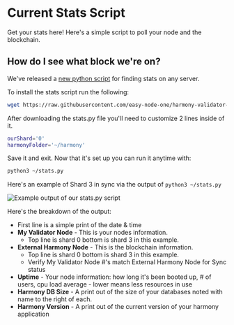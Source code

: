 # Current Stats Script
Get your stats here! Here's a simple script to poll your node and the blockchain.
## How do I see what block we're on?
We've released a [new python script](https://github.com/easy-node-one/harmony-validator-scripts/tree/main/stats) for finding stats on any server.

To install the stats script run the following:
```bash
wget https://raw.githubusercontent.com/easy-node-one/harmony-validator-scripts/main/stats/stats.py && pip3 install colorama
```

After downloading the stats.py file you'll need to customize 2 lines inside of it.
```bash
ourShard='0'
harmonyFolder='~/harmony'
```

Save it and exit. Now that it's set up you can run it anytime with:

```bash
python3 ~/stats.py
```

Here's an example of Shard 3 in sync via the output of `python3 ~/stats.py`

![Example output of our stats.py script](/shard3_py.png)

Here's the breakdown of the output:

- First line is a simple print of the date & time
- **My Validator Node** - This is your nodes information. 
  - Top line is shard 0 bottom is shard 3 in this example.
- **External Harmony Node** - This is the blockchain information. 
  - Top line is shard 0 bottom is shard 3 in this example.
  - Verify My Validator Node #'s match External Harmony Node for Sync status
- **Uptime** - Your node information: how long it's been booted up, # of users, cpu load average - lower means less resources in use
- **Harmony DB Size** - A print out of the size of your databases noted with name to the right of each.
- **Harmony Version** - A print out of the current version of your harmony application